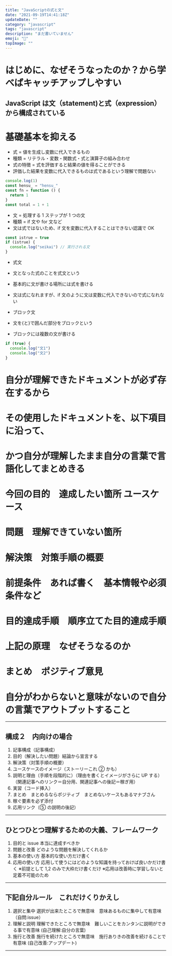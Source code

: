 ```yaml
---
title: "JavaScriptの式と文"
date: "2021-09-19T14:41:18Z"
updateDate: ""
category: "javascript"
tags: "javascript"
description: "まだ書いていません"
emoji: "🙂"
topImage: ""
---
```


# はじめに、なぜそうなったのか？から学べばキャッチアップしやすい

## JavaScript は文（statement)と式（expression）から構成されている

# 基礎基本を抑える

- 式 = 値を生成し変数に代入できるもの
- 種類 = リテラル・変数・関数式・式と演算子の組み合わせ
- 式の特徴 = 式を評価すると結果の値を得ることができる
- 評価した結果を変数に代入できるものは式であるという理解で問題ない

```js
console.log(1)
const hensu_ = "hensu_"
const fn = function () {
  return 1
}
const total = 1 + 1
```

- 文 = 処理する 1 ステップが 1 つの文
- 種類 = if 文や for 文など
- 文は式ではないため、if 文を変数に代入することはできない認識で OK

```js
const istrue = true
if (istrue) {
  console.log("seikai") // 実行される文
}
```

- 式文
- 文となった式のことを式文という
- 基本的に文が書ける場所には式を書ける
- 文は式になれますが、if 文のように文は変数に代入できないので式になれない

- ブロック文
- 文を{と}で囲んだ部分をブロックという
- ブロックには複数の文が書ける

```js
if (true) {
  console.log("文1")
  console.log("文2")
}
```

# 自分が理解できたドキュメントが必ず存在するから

# その使用したドキュメントを、以下項目に沿って、

# かつ自分が理解したまま自分の言葉で言語化してまとめきる

# 今回の目的　達成したい箇所 ユースケース

# 問題　理解できていない箇所

# 解決策　対策手順の概要

# 前提条件　あれば書く　基本情報や必須条件など

# 目的達成手順　順序立てた目的達成手順

# 上記の原理　なぜそうなるのか

# まとめ　ポジティブ意見

# 自分がわからないと意味がないので自分の言葉でアウトプットすること

---

## 構成２　内向けの場合

1. 記事構成（記事構成）
2. 目的（解決したい問題）結論から宣言する
3. 解決策（対策手順の概要）
4. ユースケースのイメージ（ストーリーこれ ② かも）
5. 説明と理由（手順を段階的に）（理由を書くとイメージがさらに UP する）（関連記事へのリンク＝自分用、関連記事への後記＝稼ぎ用）
6. 実習（コード挿入）
7. まとめ　まとめるならポジティブ　まとめないケースもあるマナブさん
8. 稼ぐ要素を必ず添付
9. 応用リンク（⑤ の説明の後記）

---

## ひとつひとつ理解するための大義、フレームワーク

1. 目的と issue 本当に達成すべきか
2. 問題と改善 どのような問題を解決してくれるか
3. 基本の使い方 基本的な使い方だけ書く
4. 応用の使い方 応用して使うにはどのような知識を持っておけば良いかだけ書く
   ※前提として 1,2 のみで大枠だけ書くだけ
   ※応用は改善時に学習しないと定着不可能のため

---

## 下記自分ルール　これだけくりかえし

1. 選択と集中 選択が出来たところで無意味　意味あるものに集中して有意味　（自問:issue）
2. 理解と説明 理解できたところで無意味　難しいことをカンタンに説明ができる事で有意味 (自己理解:自分の言葉)
3. 施行と改善 施行を続けたところで無意味　施行ありきの改善を続けることで有意味 (自己改善:アップデート)

---

